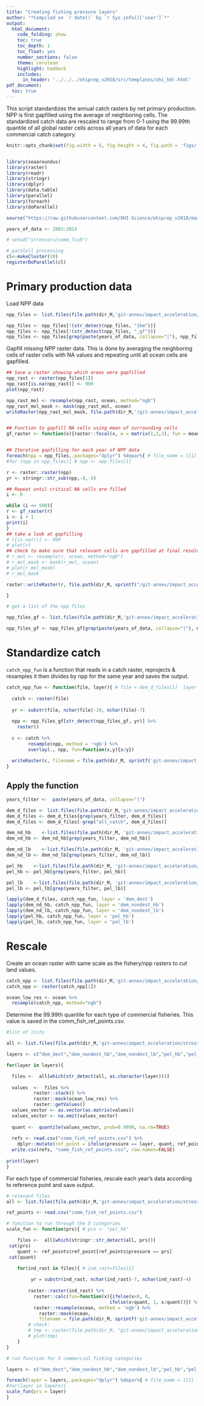 ```yaml
---
title: "Creating fishing pressure layers"
author: "*Compiled on `r date()` by `r Sys.info()['user']`*"
output: 
  html_document:
    code_folding: show
    toc: true
    toc_depth: 1
    toc_float: yes
    number_sections: false
    theme: cerulean
    highlight: haddock
    includes: 
      in_header: '../../../ohiprep_v2018/src/templates/ohi_hdr.html'
pdf_document:
  toc: true
---
```


This script standardizes the annual catch rasters by net primary production.  NPP is first gapfilled using the average of neighboring cells. The standardized catch data are rescaled to range from 0-1 using the 99.99th quantile of all global raster cells across all years of data for each commercial catch category.  

```r

knitr::opts_chunk$set(fig.width = 6, fig.height = 4, fig.path = 'figs/',message = FALSE, eval=F, warning = FALSE)


library(seaaroundus)
library(raster)
library(readr)
library(stringr)
library(dplyr)
library(data.table)
library(parallel)
library(foreach)
library(doParallel)

source("https://raw.githubusercontent.com/OHI-Science/ohiprep_v2018/master/src/R/spatial_common.R")

years_of_data <- 2003:2014

# setwd("stressors/comm_fish")

# paralell processing
cl<-makeCluster(10)
registerDoParallel(cl)


```


# Primary production data

Load NPP data

```r

npp_files <- list.files(file.path(dir_M,'git-annex/impact_acceleration/stressors/comm_fish/int/npp_annual'), full.names=TRUE)

npp_files <- npp_files[!(str_detect(npp_files, "1km"))]
npp_files <- npp_files[!(str_detect(npp_files, "_gf"))]
npp_files <- npp_files[grep(paste(years_of_data, collapse="|"), npp_files)]


```

Gapfill missing NPP raster data.  This is done by averaging the neighboring cells of raster cells with NA values and repeating until all ocean cells are gapfilled. 

```r

## Save a raster showing which areas were gapfilled
npp_rast <- raster(npp_files[1])
npp_rast[is.na(npp_rast)] <- 999
plot(npp_rast)

npp_rast_mol <- resample(npp_rast, ocean, method="ngb")
npp_rast_mol_mask <- mask(npp_rast_mol, ocean)  
writeRaster(npp_rast_mol_mask, file.path(dir_M,'/git-annex/impact_acceleration/stressors/comm_fish/int/npp_gf.tif'))


## Function to gapfill NA cells using mean of surrounding cells
gf_raster <- function(x){raster::focal(x, w = matrix(1,3,3), fun = mean, na.rm=TRUE, pad = TRUE, NAonly=TRUE)}


## Iterative gapfilling for each year of NPP data
foreach(npp = npp_files,.packages="dplyr") %dopar%{ # file_name = l[1]
#for (npp in npp_files){ # npp <- npp_files[1]

r <- raster::raster(npp)
yr <- stringr::str_sub(npp,-8,-5)

## Repeat until critical NA cells are filled
i <- 0

while (i <= 500){
r <- gf_raster(r)
i <- i + 1
print(i)
}
## take a look at gapfilling
# r[is.na(r)] <- 999
# plot(r)
## check to make sure that relevant cells are gapfilled at final resolution
# r_mol <- resample(r, ocean, method="ngb")
# r_mol_mask <- mask(r_mol, ocean)  
# plot(r_mol_mask)
# r_mol_mask

raster::writeRaster(r, file.path(dir_M, sprintf("/git-annex/impact_acceleration/stressors/comm_fish/int/npp_annual/annual_mean_npp_%s_gf.tif", yr)), overwrite=TRUE)

}

# get a list of the npp files

npp_files_gf <- list.files(file.path(dir_M,'git-annex/impact_acceleration/stressors/comm_fish/int/npp_annual'), full.names=TRUE, pattern = "gf")

npp_files_gf <- npp_files_gf[grep(paste(years_of_data, collapse="|"), npp_files_gf)]


```


# Standardize catch

`catch_npp_fun` is a function that reads in a catch raster, reprojects & resamples it then divides by npp for the same year and saves the output.

```r

catch_npp_fun <- function(file, layer){ # file = dem_d_files[1]  layer = 'dem_dest'
  
  catch <- raster(file)
  
  yr <- substr(file, nchar(file)-10, nchar(file)-7)
  
  npp <- npp_files_gf[str_detect(npp_files_gf, yr)] %>% 
    raster()
  
  c <- catch %>%
        resample(npp, method = 'ngb') %>%
        overlay(., npp, fun=function(x,y){x/y})
  
  writeRaster(c, filename = file.path(dir_M, sprintf('git-annex/impact_acceleration/stressors/comm_fish/int/catch_annual_npp_rasters/%s/%s_%s.tif', layer, layer, yr)), overwrite=TRUE) 
}

```

## Apply the function
```r

years_filter <-  paste(years_of_data, collapse="|")

dem_d_files <- list.files(file.path(dir_M,'git-annex/impact_acceleration/stressors/comm_fish/int/catch_annual_rasters/dem_dest'), full.names=TRUE, pattern = "gf")
dem_d_files <- dem_d_files[grep(years_filter, dem_d_files)]
dem_d_files <- dem_d_files[-grep("all_catch", dem_d_files)]

dem_nd_hb    <-list.files(file.path(dir_M, 'git-annex/impact_acceleration/stressors/comm_fish/int/catch_annual_rasters/dem_nondest_hb'), full.names=TRUE, pattern = "gf")
dem_nd_hb <- dem_nd_hb[grep(years_filter, dem_nd_hb)]

dem_nd_lb    <-list.files(file.path(dir_M, 'git-annex/impact_acceleration/stressors/comm_fish/int/catch_annual_rasters/dem_nondest_lb'), full.names=TRUE, pattern = "gf")
dem_nd_lb <- dem_nd_lb[grep(years_filter, dem_nd_lb)]

pel_hb    <-list.files(file.path(dir_M, 'git-annex/impact_acceleration/stressors/comm_fish/int/catch_annual_rasters/pel_hb'), full.names=TRUE, pattern = "gf")
pel_hb <- pel_hb[grep(years_filter, pel_hb)]

pel_lb    <-list.files(file.path(dir_M, 'git-annex/impact_acceleration/stressors/comm_fish/int/catch_annual_rasters/pel_lb'), full.names=TRUE, pattern = "gf")
pel_lb <- pel_lb[grep(years_filter, pel_lb)]

lapply(dem_d_files, catch_npp_fun, layer = 'dem_dest')
lapply(dem_nd_hb, catch_npp_fun, layer = 'dem_nondest_hb')
lapply(dem_nd_lb, catch_npp_fun, layer = 'dem_nondest_lb')
lapply(pel_hb, catch_npp_fun, layer = 'pel_hb')
lapply(pel_lb, catch_npp_fun, layer = 'pel_lb')

```


# Rescale

Create an ocean raster with same scale as the fishery/npp rasters to cut land values.
```r

catch_npp <- list.files(file.path(dir_M,'git-annex/impact_acceleration/stressors/comm_fish/int/catch_annual_npp_rasters'), full.names = TRUE, recursive = TRUE)
catch_npp <- raster(catch_npp[1])

ocean_low_res <- ocean %>%
  resample(catch_npp, method="ngb")

```


Determine the 99.99th quantile for each type of commercial fisheries.  This value is saved in the comm_fish_ref_points.csv.
```r

#list of lists

all <- list.files(file.path(dir_M,'git-annex/impact_acceleration/stressors/comm_fish/int/catch_annual_npp_rasters'), full.names = TRUE, recursive = TRUE)

layers <- c("dem_dest","dem_nondest_hb","dem_nondest_lb","pel_hb","pel_lb")

for(layer in layers){

  files <-  all[which(str_detect(all, as.character(layer)))]
  
  values  <-  files %>%
          raster::stack() %>%
          raster::mask(ocean_low_res) %>%
          raster::getValues() 
  values_vector <- as.vector(as.matrix(values)) 
  values_vector <- na.omit(values_vector)
  
  quant <-  quantile(values_vector, prob=0.9999, na.rm=TRUE)
  
  refs <- read.csv("comm_fish_ref_points.csv") %>%
    dplyr::mutate(ref_point = ifelse(pressure == layer, quant, ref_point))
  write.csv(refs, "comm_fish_ref_points.csv", row.names=FALSE)
  
print(layer)
}  

```

   
For each type of commercial fisheries, rescale each year's data according to reference point and save output.

```r

# relevant files
all <- list.files(file.path(dir_M,'git-annex/impact_acceleration/stressors/comm_fish/int/catch_annual_npp_rasters'), full.names = TRUE, recursive = TRUE)

ref_points <- read.csv("comm_fish_ref_points.csv")

# function to run through the 5 categories
scale_fun <- function(prs){ # prs <- "pel_hb"

    files <-  all[which(stringr::str_detect(all, prs))]
 cat(prs)
    quant <- ref_points$ref_point[ref_points$pressure == prs]
 cat(quant)

    for(ind_rast in files){ # ind_rast=files[1]
 
         yr = substr(ind_rast, nchar(ind_rast)-7, nchar(ind_rast)-4)
          
        raster::raster(ind_rast) %>%
          raster::calc(fun=function(x){ifelse(x<0, 0,
                                      ifelse(x>quant, 1, x/quant))}) %>%
          raster::resample(ocean, method = 'ngb') %>%
            raster::mask(ocean,
            filename = file.path(dir_M, sprintf('git-annex/impact_acceleration/stressors/comm_fish/final/%s/%s_%s_rescaled_mol.tif', prs, prs, yr)), overwrite=TRUE)  
        # check:
        # tmp <- raster(file.path(dir_M, "git-annex/impact_acceleration/stressors/comm_fish/final/pel_hb/pel_hb_2003_rescaled_mol.tif"))
        # plot(tmp)
    }
}

# run function for 5 commercial fishing categories

layers <- c("dem_dest","dem_nondest_hb","dem_nondest_lb","pel_hb","pel_lb")

foreach(layer = layers,.packages="dplyr") %dopar%{ # file_name = l[1]
#for(layer in layers){
scale_fun(prs = layer)
}

```
